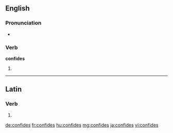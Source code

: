 ==English==

===Pronunciation===
* {{rhymes|aɪdz|lang=en}}

===Verb===
'''confides'''

# {{en-third-person singular of|confide}}

----

==Latin==

===Verb===
{{la-verb-form|cōnfīdēs}}

# {{conjugation of|cōnfīdō||2|s|fut|act|ind|lang=la}}

[[de:confides]]
[[fr:confides]]
[[hu:confides]]
[[mg:confides]]
[[ja:confides]]
[[vi:confides]]